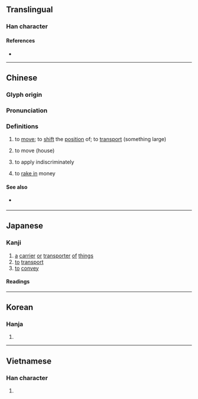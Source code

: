 {{character info/new}}
==Translingual==

===Han character===
{{Han char|rn=64|rad=手|as=10|sn=13|four=57047|canj=QHYE|ids=⿰扌般}}

====References====
* {{Han ref|kx=0448.030|dkj=12507|dj=0798.200|hdz=31933.020|uh=642C|ud=25644|bh=B768|bd=46952}}

----

==Chinese==
{{zh-forms}}

===Glyph origin===
{{Han etym}}

===Pronunciation===
{{zh-pron
|m=bān
|c=bun1
|h=pfs=pân
|mn=poaⁿ/poan/xm,zz:pan
|mn_note=poaⁿ - vernacular; poan/pan - literary
|mn-t=buan1
|w=1poe
|ma=y
|oc=
|cat=v
}}

===Definitions===
{{zh-hanzi}}

# to [[move]]; to [[shift]] the [[position]] of; to [[transport]] (something large)
#: {{zh-usex|搬 球門|to '''move''' the soccer goal}}
# to move (house)
#: {{zh-x|搬家|to move house}}
#: {{zh-x|搬屋|to move house|C}}
#: {{zh-x|搬走|to move away}}
# to apply indiscriminately
# {{lb|zh|slang}} to [[rake in]] money

====See also====
* {{sense|to move}} {{qualifier|Cantonese}} {{zh-l|喐|juk1|to move (something small)}}

{{zh-cat|Beginning}}

----

==Japanese==

===Kanji===
{{ja-kanji|grade=c|rs=手10}}

# [[a]] [[carrier]] [[or]] [[transporter]] [[of]] [[things]]
# [[to]] [[transport]]
# [[to]] [[convey]]

====Readings====
{{ja-readings
|goon=ばん
|kanon=はん
|kun=はこ-ぶ, うつす
}}

----

==Korean==

===Hanja===
{{ko-hanja|hangeul=반|eumhun=|mr=pan|y=pan}}

# {{rfdef|ko|sort=手10}}

----

==Vietnamese==

===Han character===
{{vi-hantu|rs=手10|bưng}}

# {{rfdef|vi|sort=手10}}